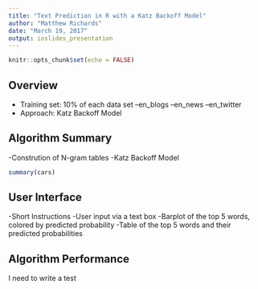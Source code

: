 ```yaml
---
title: "Text Prediction in R with a Katz Backoff Model"
author: "Matthew Richards"
date: "March 19, 2017"
output: ioslides_presentation
---
```


```r
knitr::opts_chunk$set(echo = FALSE)
```

## Overview

- Training set: 10% of each data set 
--en_blogs
--en_news
--en_twitter
- Approach: Katz Backoff Model

## Algorithm Summary

-Constrution of N-gram tables
-Katz Backoff Model

```r
summary(cars)
```

## User Interface

-Short Instructions
-User input via a text box
-Barplot of the top 5 words, colored by predicted probability
-Table of the top 5 words and their predicted probabilities

## Algorithm Performance

I need to write a test